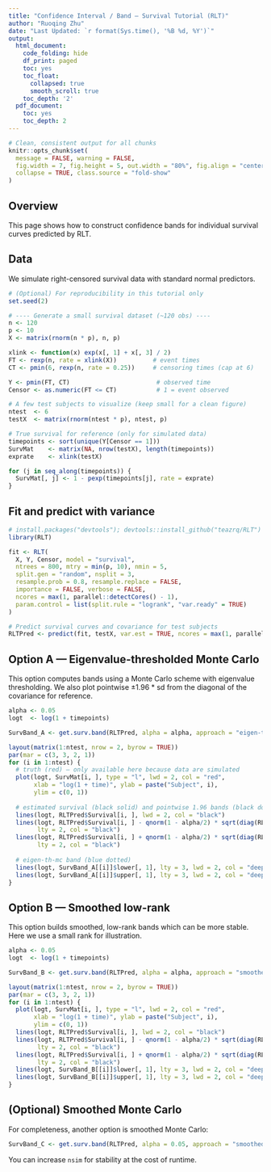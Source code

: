 ```yaml
---
title: "Confidence Interval / Band — Survival Tutorial (RLT)"
author: "Ruoqing Zhu"
date: "Last Updated: `r format(Sys.time(), '%B %d, %Y')`"
output:
  html_document:
    code_folding: hide
    df_print: paged
    toc: yes
    toc_float:
      collapsed: true
      smooth_scroll: true 
    toc_depth: '2'
  pdf_document:
    toc: yes
    toc_depth: 2
---
```


```r
# Clean, consistent output for all chunks
knitr::opts_chunk$set(
  message = FALSE, warning = FALSE,
  fig.width = 7, fig.height = 5, out.width = "80%", fig.align = "center",
  collapse = TRUE, class.source = "fold-show"
)
```

## Overview

This page shows how to construct confidence bands for individual survival curves predicted by RLT.

## Data

We simulate right-censored survival data with standard normal predictors.

```r
# (Optional) For reproducibility in this tutorial only
set.seed(2)

# ---- Generate a small survival dataset (~120 obs) ----
n <- 120
p <- 10
X <- matrix(rnorm(n * p), n, p)

xlink <- function(x) exp(x[, 1] + x[, 3] / 2)
FT <- rexp(n, rate = xlink(X))          # event times
CT <- pmin(6, rexp(n, rate = 0.25))     # censoring times (cap at 6)

Y <- pmin(FT, CT)                        # observed time
Censor <- as.numeric(FT <= CT)           # 1 = event observed

# A few test subjects to visualize (keep small for a clean figure)
ntest  <- 6
testX  <- matrix(rnorm(ntest * p), ntest, p)

# True survival for reference (only for simulated data)
timepoints <- sort(unique(Y[Censor == 1]))
SurvMat    <- matrix(NA, nrow(testX), length(timepoints))
exprate    <- xlink(testX)

for (j in seq_along(timepoints)) {
  SurvMat[, j] <- 1 - pexp(timepoints[j], rate = exprate)
}
```

## Fit and predict with variance

```r
# install.packages("devtools"); devtools::install_github("teazrq/RLT")
library(RLT)

fit <- RLT(
  X, Y, Censor, model = "survival",
  ntrees = 800, mtry = min(p, 10), nmin = 5,
  split.gen = "random", nsplit = 3,
  resample.prob = 0.8, resample.replace = FALSE,
  importance = FALSE, verbose = FALSE,
  ncores = max(1, parallel::detectCores() - 1),
  param.control = list(split.rule = "logrank", "var.ready" = TRUE)
)

# Predict survival curves and covariance for test subjects
RLTPred <- predict(fit, testX, var.est = TRUE, ncores = max(1, parallel::detectCores() - 1))

```

## Option A — Eigenvalue-thresholded Monte Carlo

This option computes bands using a Monte Carlo scheme with eigenvalue thresholding.
We also plot pointwise ±1.96 * sd from the diagonal of the covariance for reference.

```r
alpha <- 0.05
logt  <- log(1 + timepoints)

SurvBand_A <- get.surv.band(RLTPred, alpha = alpha, approach = "eigen-th-mc")

layout(matrix(1:ntest, nrow = 2, byrow = TRUE))
par(mar = c(3, 3, 2, 1))
for (i in 1:ntest) {
  # truth (red) — only available here because data are simulated
  plot(logt, SurvMat[i, ], type = "l", lwd = 2, col = "red",
       xlab = "log(1 + time)", ylab = paste("Subject", i),
       ylim = c(0, 1))
  
  # estimated survival (black solid) and pointwise 1.96 bands (black dotted)
  lines(logt, RLTPred$Survival[i, ], lwd = 2, col = "black")
  lines(logt, RLTPred$Survival[i, ] - qnorm(1 - alpha/2) * sqrt(diag(RLTPred$Cov[,, i])),
        lty = 2, col = "black")
  lines(logt, RLTPred$Survival[i, ] + qnorm(1 - alpha/2) * sqrt(diag(RLTPred$Cov[,, i])),
        lty = 2, col = "black")
  
  # eigen-th-mc band (blue dotted)
  lines(logt, SurvBand_A[[i]]$lower[, 1], lty = 3, lwd = 2, col = "deepskyblue")
  lines(logt, SurvBand_A[[i]]$upper[, 1], lty = 3, lwd = 2, col = "deepskyblue")
}
```

## Option B — Smoothed low-rank

This option builds smoothed, low-rank bands which can be more stable.
Here we use a small rank for illustration.

```r
alpha <- 0.05
logt  <- log(1 + timepoints)

SurvBand_B <- get.surv.band(RLTPred, alpha = alpha, approach = "smoothed-lr", r = 5)

layout(matrix(1:ntest, nrow = 2, byrow = TRUE))
par(mar = c(3, 3, 2, 1))
for (i in 1:ntest) {
  plot(logt, SurvMat[i, ], type = "l", lwd = 2, col = "red",
       xlab = "log(1 + time)", ylab = paste("Subject", i),
       ylim = c(0, 1))
  lines(logt, RLTPred$Survival[i, ], lwd = 2, col = "black")
  lines(logt, RLTPred$Survival[i, ] - qnorm(1 - alpha/2) * sqrt(diag(RLTPred$Cov[,, i])),
        lty = 2, col = "black")
  lines(logt, RLTPred$Survival[i, ] + qnorm(1 - alpha/2) * sqrt(diag(RLTPred$Cov[,, i])),
        lty = 2, col = "black")
  lines(logt, SurvBand_B[[i]]$lower[, 1], lty = 3, lwd = 2, col = "deepskyblue")
  lines(logt, SurvBand_B[[i]]$upper[, 1], lty = 3, lwd = 2, col = "deepskyblue")
}
```

## (Optional) Smoothed Monte Carlo

For completeness, another option is smoothed Monte Carlo:

```r
SurvBand_C <- get.surv.band(RLTPred, alpha = 0.05, approach = "smoothed-mc", nsim = 500)
```

You can increase `nsim` for stability at the cost of runtime.


